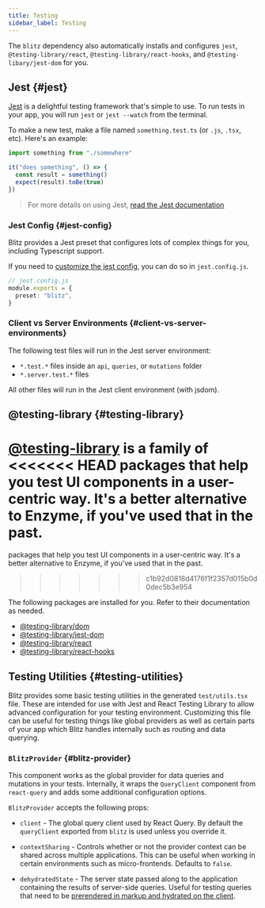 ```yaml
---
title: Testing
sidebar_label: Testing
---
```


The `blitz` dependency also automatically installs and configures `jest`,
`@testing-library/react`, `@testing-library/react-hooks`, and
`@testing-libary/jest-dom` for you.

## Jest {#jest}

[Jest](https://jestjs.io/) is a delightful testing framework that's simple
to use. To run tests in your app, you will run `jest` or `jest --watch`
from the terminal.

To make a new test, make a file named `something.test.ts` (or `.js`,
`.tsx`, etc). Here's an example:

```ts
import something from "./somewhere"

it("does something", () => {
  const result = something()
  expect(result).toBe(true)
})
```

> For more details on using Jest,
> [read the Jest documentation](https://jestjs.io/docs/en/using-matchers)

### Jest Config {#jest-config}

Blitz provides a Jest preset that configures lots of complex things for
you, including Typescript support.

If you need to
[customize the jest config](https://jestjs.io/docs/en/configuration), you
can do so in `jest.config.js`.

```ts
// jest.config.js
module.exports = {
  preset: "blitz",
}
```

### Client vs Server Environments {#client-vs-server-environments}

The following test files will run in the Jest server environment:

- `*.test.*` files inside an `api`, `queries`, or `mutations` folder
- `*.server.test.*` files

All other files will run in the Jest client environment (with jsdom).

## @testing-library {#testing-library}

[@testing-library](https://testing-library.com/docs/) is a family of
<<<<<<< HEAD
packages that help you test UI components in a user-centric way. It's a
better alternative to Enzyme, if you've used that in the past.
=======
packages that help you test UI components in a user-centric way. It's a better
alternative to Enzyme, if you've used that in the past.
>>>>>>> c1b92d0818d4176f1f2357d015b0d0dec5b3e954

The following packages are installed for you. Refer to their documentation
as needed.

- [@testing-library/dom](https://testing-library.com/docs/dom-testing-library/intro)
- [@testing-library/jest-dom](https://testing-library.com/docs/ecosystem-jest-dom)
- [@testing-library/react](https://testing-library.com/docs/react-testing-library/intro)
- [@testing-library/react-hooks](https://react-hooks-testing-library.com/)

## Testing Utilities {#testing-utilities}

Blitz provides some basic testing utilities in the generated
`test/utils.tsx` file. These are intended for use with Jest and React
Testing Library to allow advanced configuration for your testing
environment. Customizing this file can be useful for testing things like
global providers as well as certain parts of your app which Blitz handles
internally such as routing and data querying.

### `BlitzProvider` {#blitz-provider}

This component works as the global provider for data queries and mutations
in your tests. Internally, it wraps the `QueryClient` component from
`react-query` and adds some additional configuration options.

`BlitzProvider` accepts the following props:

- `client` - The global query client used by React Query. By default the
  `queryClient` exported from `blitz` is used unless you override it.

- `contextSharing` - Controls whether or not the provider context can be
  shared across multiple applications. This can be useful when working in
  certain environments such as micro-frontends. Defaults to `false`.

- `dehydratedState` - The server state passed along to the application
  containing the results of server-side queries. Useful for testing
  queries that need to be
  [prerendered in markup and hydrated on the client](https://react-query.tanstack.com/guides/ssr#using-hydration).
